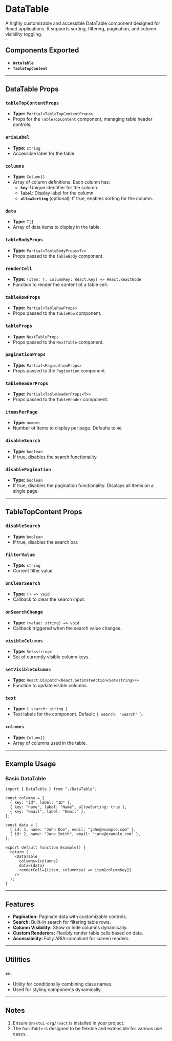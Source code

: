 # DataTable

A highly customizable and accessible DataTable component designed for React applications. It supports sorting, filtering, pagination, and column visibility toggling.

## Components Exported

- **`DataTable`**
- **`TableTopContent`**

---

## DataTable Props

### `tableTopContentProps`

- **Type:** `Partial<TableTopContentProps>`
- Props for the `TableTopContent` component, managing table header controls.

### `ariaLabel`

- **Type:** `string`
- Accessible label for the table.

### `columns`

- **Type:** `Column[]`
- Array of column definitions. Each column has:
  - **`key`**: Unique identifier for the column.
  - **`label`**: Display label for the column.
  - **`allowSorting`** (optional): If true, enables sorting for the column.

### `data`

- **Type:** `T[]`
- Array of data items to display in the table.

### `tableBodyProps`

- **Type:** `Partial<TableBodyProps<T>>`
- Props passed to the `TableBody` component.

### `renderCell`

- **Type:** `(item: T, columnKey: React.Key) => React.ReactNode`
- Function to render the content of a table cell.

### `tableRowProps`

- **Type:** `Partial<TableRowProps>`
- Props passed to the `TableRow` component.

### `tableProps`

- **Type:** `NextTableProps`
- Props passed to the `NextTable` component.

### `paginationProps`

- **Type:** `Partial<PaginationProps>`
- Props passed to the `Pagination` component.

### `tableHeaderProps`

- **Type:** `Partial<TableHeaderProps<T>>`
- Props passed to the `TableHeader` component.

### `itemsPerPage`

- **Type:** `number`
- Number of items to display per page. Defaults to `40`.

### `disableSearch`

- **Type:** `boolean`
- If true, disables the search functionality.

### `disablePagination`

- **Type:** `boolean`
- If true, disables the pagination functionality. Displays all items on a single page.

---

## TableTopContent Props

### `disableSearch`

- **Type:** `boolean`
- If true, disables the search bar.

### `filterValue`

- **Type:** `string`
- Current filter value.

### `onClearSearch`

- **Type:** `() => void`
- Callback to clear the search input.

### `onSearchChange`

- **Type:** `(value: string) => void`
- Callback triggered when the search value changes.

### `visibleColumns`

- **Type:** `Set<string>`
- Set of currently visible column keys.

### `setVisibleColumns`

- **Type:** `React.Dispatch<React.SetStateAction<Set<string>>>`
- Function to update visible columns.

### `text`

- **Type:** `{ search: string }`
- Text labels for the component. Default: `{ search: "Search" }`.

### `columns`

- **Type:** `Column[]`
- Array of columns used in the table.

---

## Example Usage

### Basic DataTable

```tsx
import { DataTable } from "./DataTable";

const columns = [
  { key: "id", label: "ID" },
  { key: "name", label: "Name", allowSorting: true },
  { key: "email", label: "Email" },
];

const data = [
  { id: 1, name: "John Doe", email: "john@example.com" },
  { id: 2, name: "Jane Smith", email: "jane@example.com" },
];

export default function Example() {
  return (
    <DataTable
      columns={columns}
      data={data}
      renderCell={(item, columnKey) => item[columnKey]}
    />
  );
}
```

---

## Features

- **Pagination:** Paginate data with customizable controls.
- **Search:** Built-in search for filtering table rows.
- **Column Visibility:** Show or hide columns dynamically.
- **Custom Renderers:** Flexibly render table cells based on data.
- **Accessibility:** Fully ARIA-compliant for screen readers.

---

## Utilities

### `cn`

- Utility for conditionally combining class names.
- Used for styling components dynamically.

---

## Notes

1. Ensure `@nextui-org/react` is installed in your project.
2. The `DataTable` is designed to be flexible and extensible for various use cases.
